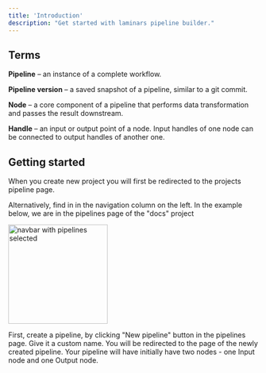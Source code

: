 ```yaml
---
title: 'Introduction'
description: "Get started with laminars pipeline builder."
---
```


## Terms

**Pipeline** – an instance of a complete workflow.

**Pipeline version** – a saved snapshot of a pipeline, similar to a git commit.

**Node** – a core component of a pipeline that performs data transformation and passes the result downstream.

**Handle** – an input or output point of a node. Input handles of one node can be connected to output handles of another one.

## Getting started

When you create new project you will first be redirected to the projects pipeline page.

Alternatively, find in in the navigation column on the left. In the example below, we are in the pipelines page of the "docs" project

<img height="200" src="/images/pipeline-builder/pipelines-page-in-navbar.png" alt="navbar with pipelines selected"/>

First, create a pipeline, by clicking "New pipeline" button in the pipelines page. Give it a custom name. You will be redirected to the page of the newly created pipeline. Your pipeline will have initially have two nodes - one Input node and one Output node.
